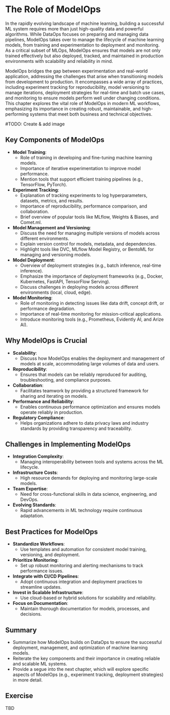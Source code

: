 # The Role of ModelOps

In the rapidly evolving landscape of machine learning, building a successful ML system requires more than just high-quality data and powerful algorithms. While DataOps focuses on preparing and managing data pipelines, ModelOps takes over to manage the lifecycle of machine learning models, from training and experimentation to deployment and monitoring. As a critical subset of MLOps, ModelOps ensures that models are not only trained effectively but also deployed, tracked, and maintained in production environments with scalability and reliability in mind.

ModelOps bridges the gap between experimentation and real-world application, addressing the challenges that arise when transitioning models from development to production. It encompasses a wide array of practices, including experiment tracking for reproducibility, model versioning to manage iterations, deployment strategies for real-time and batch use cases, and monitoring to ensure models perform well under changing conditions. This chapter explores the vital role of ModelOps in modern ML workflows, emphasizing its importance in creating robust, maintainable, and high-performing systems that meet both business and technical objectives.

#TODO: Create & add image

## Key Components of ModelOps

- **Model Training**:
  - Role of training in developing and fine-tuning machine learning models.
  - Importance of iterative experimentation to improve model performance.
  - Mention tools that support efficient training pipelines (e.g., TensorFlow, PyTorch).

- **Experiment Tracking**:
  - Explanation of tracking experiments to log hyperparameters, datasets, metrics, and results.
  - Importance of reproducibility, performance comparison, and collaboration.
  - Brief overview of popular tools like MLflow, Weights & Biases, and Comet.ml.

- **Model Management and Versioning**:
  - Discuss the need for managing multiple versions of models across different environments.
  - Explain version control for models, metadata, and dependencies.
  - Highlight tools like DVC, MLflow Model Registry, or BentoML for managing and versioning models.

- **Model Deployment**:
  - Overview of deployment strategies (e.g., batch inference, real-time inference).
  - Emphasize the importance of deployment frameworks (e.g., Docker, Kubernetes, FastAPI, TensorFlow Serving).
  - Discuss challenges in deploying models across different environments (local, cloud, edge).

- **Model Monitoring**:
  - Role of monitoring in detecting issues like data drift, concept drift, or performance degradation.
  - Importance of real-time monitoring for mission-critical applications.
  - Introduce monitoring tools (e.g., Prometheus, Evidently AI, and Arize AI).

## Why ModelOps is Crucial

- **Scalability**:
  - Discuss how ModelOps enables the deployment and management of models at scale, accommodating large volumes of data and users.

- **Reproducibility**:
  - Ensures that models can be reliably reproduced for auditing, troubleshooting, and compliance purposes.

- **Collaboration**:
  - Facilitates teamwork by providing a structured framework for sharing and iterating on models.

- **Performance and Reliability**:
  - Enables continuous performance optimization and ensures models operate reliably in production.

- **Regulatory Compliance**:
  - Helps organizations adhere to data privacy laws and industry standards by providing transparency and traceability.

## Challenges in Implementing ModelOps

- **Integration Complexity**:
  - Managing interoperability between tools and systems across the ML lifecycle.
- **Infrastructure Costs**:
  - High resource demands for deploying and monitoring large-scale models.
- **Team Expertise**:
  - Need for cross-functional skills in data science, engineering, and DevOps.
- **Evolving Standards**:
  - Rapid advancements in ML technology require continuous adaptation.

## Best Practices for ModelOps

- **Standardize Workflows**:
  - Use templates and automation for consistent model training, versioning, and deployment.
- **Prioritize Monitoring**:
  - Set up robust monitoring and alerting mechanisms to track performance issues.
- **Integrate with CI/CD Pipelines**:
  - Adopt continuous integration and deployment practices to streamline updates.
- **Invest in Scalable Infrastructure**:
  - Use cloud-based or hybrid solutions for scalability and reliability.
- **Focus on Documentation**:
  - Maintain thorough documentation for models, processes, and decisions.

## Summary

- Summarize how ModelOps builds on DataOps to ensure the successful deployment, management, and optimization of machine learning models.
- Reiterate the key components and their importance in creating reliable and scalable ML systems.
- Provide a segue into the next chapter, which will explore specific aspects of ModelOps (e.g., experiment tracking, deployment strategies) in more detail.

## Exercise

TBD
